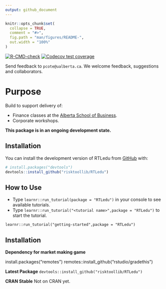 ```yaml
---
output: github_document
---
```


<!-- README.md is generated from README.Rmd. Please edit that file -->

```r
knitr::opts_chunk$set(
  collapse = TRUE,
  comment = "#>",
  fig.path = "man/figures/README-",
  out.width = "100%"
)
```

<!-- badges: start -->
[![R-CMD-check](https://github.com/risktoollib/RTLedu/workflows/R-CMD-check/badge.svg)](https://github.com/risktoollib/RTLedu/actions)
[![Codecov test coverage](https://codecov.io/gh/risktoollib/RTLedu/branch/master/graph/badge.svg)](https://app.codecov.io/gh/risktoollib/RTLedu?branch=master)
<!-- badges: end -->

Send feedback to `pcote@ualberta.ca`. We welcome feedback, suggestions and collaborators.

# Purpose

Build to support delivery of:

+ Finance classes at the [Alberta School of Business](https://www.ualberta.ca/business/index.html).
+ Corporate workshops.

**This package is in an ongoing development state.**

## Installation

You can install the development version of RTLedu from [GitHub](https://github.com/) with:

``` r
# install.packages("devtools")
devtools::install_github("risktoollib/RTLedu")
```

## How to Use

+ Type `learnr::run_tutorial(package = "RTLedu")` in your console to see available tutorials.
+ Type  `learnr::run_tutorial("<tutorial name>",package = "RTLedu")` to start the tutorial.

`learnr::run_tutorial("getting-started",package = "RTLedu")`

## Installation

**Dependency for market making game**

install.packages("remotes")
remotes::install_github("rstudio/gradethis")

**Latest Package**
`devtools::install_github("risktoollib/RTLedu")`

**CRAN Stable**
Not on CRAN yet.

